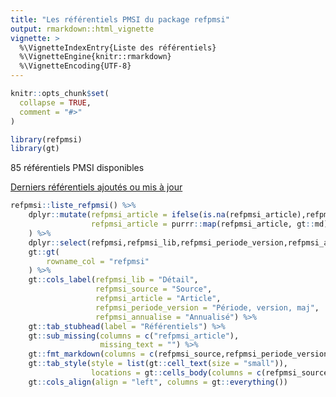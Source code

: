 ```yaml
---
title: "Les référentiels PMSI du package refpmsi"
output: rmarkdown::html_vignette
vignette: >
  %\VignetteIndexEntry{Liste des référentiels}
  %\VignetteEngine{knitr::rmarkdown}
  %\VignetteEncoding{UTF-8}
---
```


```r
knitr::opts_chunk$set(
  collapse = TRUE,
  comment = "#>"
)
```

```r
library(refpmsi)
library(gt)
```

85 référentiels PMSI disponibles  
  
[Derniers référentiels ajoutés ou mis à jour](https://denisgustin.github.io/refpmsi/articles/news.html)  


```r

refpmsi::liste_refpmsi() %>%
    dplyr::mutate(refpmsi_article = ifelse(is.na(refpmsi_article),refpmsi_article,glue::glue("[{refpmsi_article}]({refpmsi_article_lien})")),
                  refpmsi_article = purrr::map(refpmsi_article, gt::md)
    ) %>% 
    dplyr::select(refpmsi,refpmsi_lib,refpmsi_periode_version,refpmsi_annualise,refpmsi_source,refpmsi_article) %>% 
    gt::gt(
        rowname_col = "refpmsi"
    ) %>% 
    gt::cols_label(refpmsi_lib = "Détail",
                   refpmsi_source = "Source",
                   refpmsi_article = "Article",
                   refpmsi_periode_version = "Période, version, maj",
                   refpmsi_annualise = "Annualisé") %>% 
    gt::tab_stubhead(label = "Référentiels") %>% 
    gt::sub_missing(columns = c("refpmsi_article"),
                    missing_text = "") %>% 
    gt::fmt_markdown(columns = c(refpmsi_source,refpmsi_periode_version)) %>% 
    gt::tab_style(style = list(gt::cell_text(size = "small")),
                  locations = gt::cells_body(columns = c(refpmsi_source,refpmsi_article))) %>% 
    gt::cols_align(align = "left", columns = gt::everything())
```

